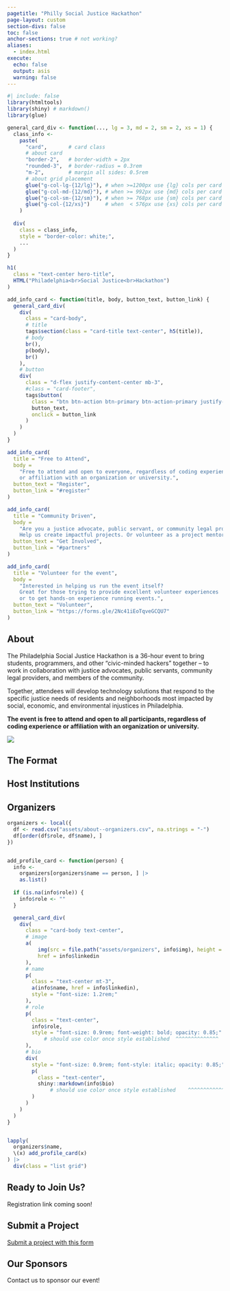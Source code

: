 ```yaml
---
pagetitle: "Philly Social Justice Hackathon"
page-layout: custom
section-divs: false
toc: false
anchor-sections: true # not working?
aliases:
  - index.html
execute: 
  echo: false
  output: asis
  warning: false
---
```



```r
#| include: false
library(htmltools)
library(shiny) # markdown()
library(glue)

general_card_div <- function(..., lg = 3, md = 2, sm = 2, xs = 1) {
  class_info <- 
    paste(
      "card",       # card class
      # about card
      "border-2",   # border-width = 2px
      "rounded-3",  # border-radius = 0.3rem
      "m-2",        # margin all sides: 0.5rem
      # about grid placement
      glue("g-col-lg-{12/lg}"), # when >=1200px use {lg} cols per card (ex. 3 across)
      glue("g-col-md-{12/md}"), # when >= 992px use {md} cols per card (ex. 2 across)
      glue("g-col-sm-{12/sm}"), # when >= 768px use {sm} cols per card (ex. 2 across)
      glue("g-col-{12/xs}")     # when  < 576px use {xs} cols per card (ex. 1 across)
    )
  
  div(
    class = class_info,
    style = "border-color: white;",
    ...
  )
}
```

<!-- HERO BANNER -->

::: {.hero-banner .text-center}
```r
h1(
  class = "text-center hero-title",
  HTML("Philadelphia<br>Social Justice<br>Hackathon")
)
```
:::


:::::: {.content-block}
::: {.list .grid}
      
```r
add_info_card <- function(title, body, button_text, button_link) {
  general_card_div(
    div(
      class = "card-body",
      # title
      tags$section(class = "card-title text-center", h5(title)),
      # body
      br(),
      p(body),
      br()
    ),
    # button
    div(
      class = "d-flex justify-content-center mb-3",
      #class = "card-footer",
      tags$button(
        class = "btn btn-action btn-primary btn-action-primary justify-content-center",
        button_text,
        onclick = button_link
      )
    )
  )
}

add_info_card(
  title = "Free to Attend", 
  body = 
    "Free to attend and open to everyone, regardless of coding experience 
    or affiliation with an organization or university.", 
  button_text = "Register", 
  button_link = "#register"
)

add_info_card(
  title = "Community Driven", 
  body = 
    "Are you a justice advocate, public servant, or community legal provider?
    Help us create impactful projects. Or volunteer as a project mentor.", 
  button_text = "Get Involved", 
  button_link = "#partners"
)

add_info_card(
  title = "Volunteer for the event", 
  body = 
    "Interested in helping us run the event itself? 
    Great for those trying to provide excellent volunteer experiences
    or to get hands-on experience running events.", 
  button_text = "Volunteer", 
  button_link = "https://forms.gle/2Nc41iEoTqveGCQU7"
)
```
:::
::::::

<!-- /HERO BANNER -->

:::::: {.content-block}

## About
::: {.grid}
::: {.g-col-lg-8 .g-col-12}
The Philadelphia Social Justice Hackathon is a 36-hour event to bring students, programmers, and other “civic-minded hackers” together – to work in collaboration with justice advocates, public servants, community legal providers, and members of the community.

Together, attendees will develop technology solutions that respond to the specific justice needs of residents and neighborhoods most impacted by social, economic, and environmental injustices in Philadelphia.

**The event is free to attend and open to all participants, regardless of coding experience or affiliation with an organization or university.**
:::

:::{.g-col-lg-4 .g-col-8 .g-start-3}
![](assets/about-page_hero-bg-img-1.jpeg)
:::
:::
::::::

## The Format


## Host Institutions

:::::: {.content-block}

## Organizers

```r
organizers <- local({
  df <- read.csv("assets/about--organizers.csv", na.strings = "-")
  df[order(df$role, df$name), ]
})


add_profile_card <- function(person) {
  info <- 
    organizers[organizers$name == person, ] |> 
    as.list()
  
  if (is.na(info$role)) {
    info$role <- ""
  }

  general_card_div(
    div(
      class = "card-body text-center",
      # image
      a(
          img(src = file.path("assets/organizers", info$img), height = "100px"),
          href = info$linkedin
      ),
      # name
      p(
        class = "text-center mt-3",
        a(info$name, href = info$linkedin),
        style = "font-size: 1.2rem;"
      ),
      # role
      p(
        class = "text-center",
        info$role,
        style = "font-size: 0.9rem; font-weight: bold; opacity: 0.85;" 
            # should use color once style established  ^^^^^^^^^^^^^^
      ),
      # bio
      div(
        style = "font-size: 0.9rem; font-style: italic; opacity: 0.85;",
        p(
          class = "text-center",
          shiny::markdown(info$bio)
              # should use color once style established    ^^^^^^^^^^^^^^
        )
      )
    )
  )
}


lapply(
  organizers$name, 
  \(x) add_profile_card(x)
) |> 
  div(class = "list grid")

```
::::::


## Ready to Join Us? {#register}

Registration link coming soon!

## Submit a Project

[Submit a project with this form](http://tinyurl.com/sjhphlchallenge)

## Our Sponsors {#sponsors}

Contact us to sponsor our event!
